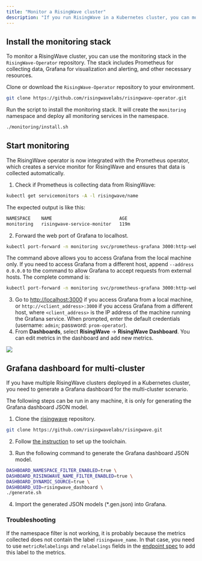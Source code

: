 ```yaml
---
title: "Monitor a RisingWave cluster"
description: "If you run RisingWave in a Kubernetes cluster, you can monitor its performance, including the usage of resources like CPU, memory, and network, and the status of different nodes."
---
```


## Install the monitoring stack

To monitor a RisingWave cluster, you can use the monitoring stack in the `RisingWave-Operator` repository. The stack includes Prometheus for collecting data, Grafana for visualization and alerting, and other necessary resources.

Clone or download the `RisingWave-Operator` repository to your environment.

```bash
git clone https://github.com/risingwavelabs/risingwave-operator.git
```

Run the script to install the monitoring stack. It will create the `monitoring` namespace and deploy all monitoring services in the namespace.

```bash
./monitoring/install.sh
```

## Start monitoring

The RisingWave operator is now integrated with the Prometheus operator, which creates a service monitor for RisingWave and ensures that data is collected automatically.

1. Check if Prometheus is collecting data from RisingWave:
```bash
kubectl get servicemonitors -A -l risingwave/name
```
The expected output is like this:
```bash
NAMESPACE    NAME                         AGE
monitoring   risingwave-service-monitor   119m
```
2. Forward the web port of Grafana to localhost.
```bash
kubectl port-forward -n monitoring svc/prometheus-grafana 3000:http-web
```
The command above allows you to access Grafana from the local machine only. If you need to access Grafana from a different host, append `--address 0.0.0.0` to the command to allow Grafana to accept requests from external hosts. The complete command is:
```bash
kubectl port-forward -n monitoring svc/prometheus-grafana 3000:http-web --address 0.0.0.0
```
3. Go to [http://localhost:3000](http://localhost:3000) if you access Grafana from a local machine, or `http://<client_address>:3000` if you access Grafana from a different host, where `<client_address>` is the IP address of the machine running the Grafana service. When prompted, enter the default credentials (username: `admin`; password: `prom-operator`).
4. From **Dashboards**, select **RisingWave** \-> **RisingWave Dashboard**. You can edit metrics in the dashboard and add new metrics.

<Frame>
  <img src="/images/current/monitor-risingwave-cluster/risingwave-grafana-k8s.png"/>
</Frame>

## Grafana dashboard for multi-cluster

If you have multiple RisingWave clusters deployed in a Kubernetes cluster, you need to generate a Grafana dashboard for the multi-cluster scenario.

The following steps can be run in any machine, it is only for generating the Grafana dashboard JSON model.

1. Clone the [risingwave](https://github.com/risingwavelabs/risingwave) repository.
```bash
git clone https://github.com/risingwavelabs/risingwave.git
```

2. Follow [the instruction](https://github.com/risingwavelabs/risingwave/blob/main/grafana/README.md) to set up the toolchain.

3. Run the following command to generate the Grafana dashboard JSON model.
```bash
DASHBOARD_NAMESPACE_FILTER_ENABLED=true \
DASHBOARD_RISINGWAVE_NAME_FILTER_ENABLED=true \
DASHBOARD_DYNAMIC_SOURCE=true \
DASHBOARD_UID=risingwave_dashboard \
./generate.sh
```

4. Import the generated JSON models (*.gen.json) into Grafana.


### Troubleshooting

If the namespace filter is not working, it is probably because the metrics collected does not contain the label `risingwave_name`. In that case, you need to
use `metricRelabelings` and `relabelings` fields in the [endpoint spec](https://github.com/prometheus-operator/prometheus-operator/blob/main/Documentation/api-reference/api.md#endpoint) to add this label to the metrics. 
